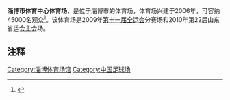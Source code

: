 {{Infobox Stadium
|       stadium_name = 淄博市体育中心体育场
|           nickname =
|              image = 
|           fullname = 淄博市体育中心体育场
|           location = {{flagicon|China}} [[中国|中国]]，[[淄博|淄博]]
|              built = 2006年
|             opened = 2009年
|          renovated = 
|             closed =
|         demolished = 
|              owner = 
|           operator = 
|            surface = [[草地|草地]]
|  construction_cost =
|          architect = 
|            tenants = 
|   seating_capacity = 45,000
|}}
'''淄博市体育中心体育场'''，是位于淄博市的体育场，体育场兴建于2006年，可容纳45000名观众<ref>{{Cite web |url=http://sports.sina.com.cn/z/11thquanyun/venue/zb/ |title=淄博市体育中心 |access-date=2015-03-08 |archive-date=2019-09-15 |archive-url=https://web.archive.org/web/20190915165358/http://sports.sina.com.cn/z/11thquanyun/venue/zb/ |dead-url=no }}</ref>。该体育场是2009年[[第十一届全运会|第十一届全运会]]分赛场和2010年第22届山东省运会主会场。

==注释==
{{reflist}}
{{Gymnasium-stub}}

{{山东省体育场馆}}

[[Category:淄博体育场馆|Category:淄博体育场馆]]
[[Category:中国足球场|Category:中国足球场]]